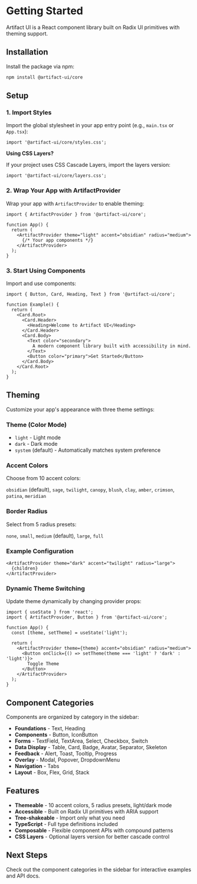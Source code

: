 
<Meta title="Getting Started" />

# Getting Started

Artifact UI is a React component library built on Radix UI primitives with theming support.

## Installation

Install the package via npm:

```bash
npm install @artifact-ui/core
```

## Setup

### 1. Import Styles

Import the global stylesheet in your app entry point (e.g., `main.tsx` or `App.tsx`):

```tsx
import '@artifact-ui/core/styles.css';
```

**Using CSS Layers?**

If your project uses CSS Cascade Layers, import the layers version:

```tsx
import '@artifact-ui/core/layers.css';
```

### 2. Wrap Your App with ArtifactProvider

Wrap your app with `ArtifactProvider` to enable theming:

```tsx
import { ArtifactProvider } from '@artifact-ui/core';

function App() {
  return (
    <ArtifactProvider theme="light" accent="obsidian" radius="medium">
      {/* Your app components */}
    </ArtifactProvider>
  );
}
```

### 3. Start Using Components

Import and use components:

```tsx
import { Button, Card, Heading, Text } from '@artifact-ui/core';

function Example() {
  return (
    <Card.Root>
      <Card.Header>
        <Heading>Welcome to Artifact UI</Heading>
      </Card.Header>
      <Card.Body>
        <Text color="secondary">
          A modern component library built with accessibility in mind.
        </Text>
        <Button color="primary">Get Started</Button>
      </Card.Body>
    </Card.Root>
  );
}
```

## Theming

Customize your app's appearance with three theme settings:

### Theme (Color Mode)

- `light` - Light mode
- `dark` - Dark mode
- `system` (default) - Automatically matches system preference

### Accent Colors

Choose from 10 accent colors:

`obsidian` (default), `sage`, `twilight`, `canopy`, `blush`, `clay`, `amber`, `crimson`, `patina`, `meridian`

### Border Radius

Select from 5 radius presets:

`none`, `small`, `medium` (default), `large`, `full`

### Example Configuration

```tsx
<ArtifactProvider theme="dark" accent="twilight" radius="large">
  {children}
</ArtifactProvider>
```

### Dynamic Theme Switching

Update theme dynamically by changing provider props:

```tsx
import { useState } from 'react';
import { ArtifactProvider, Button } from '@artifact-ui/core';

function App() {
  const [theme, setTheme] = useState('light');

  return (
    <ArtifactProvider theme={theme} accent="obsidian" radius="medium">
      <Button onClick={() => setTheme(theme === 'light' ? 'dark' : 'light')}>
        Toggle Theme
      </Button>
    </ArtifactProvider>
  );
}
```

## Component Categories

Components are organized by category in the sidebar:

- **Foundations** - Text, Heading
- **Components** - Button, IconButton
- **Forms** - TextField, TextArea, Select, Checkbox, Switch
- **Data Display** - Table, Card, Badge, Avatar, Separator, Skeleton
- **Feedback** - Alert, Toast, Tooltip, Progress
- **Overlay** - Modal, Popover, DropdownMenu
- **Navigation** - Tabs
- **Layout** - Box, Flex, Grid, Stack

## Features

- **Themeable** - 10 accent colors, 5 radius presets, light/dark mode
- **Accessible** - Built on Radix UI primitives with ARIA support
- **Tree-shakeable** - Import only what you need
- **TypeScript** - Full type definitions included
- **Composable** - Flexible component APIs with compound patterns
- **CSS Layers** - Optional layers version for better cascade control

## Next Steps

Check out the component categories in the sidebar for interactive examples and API docs.
